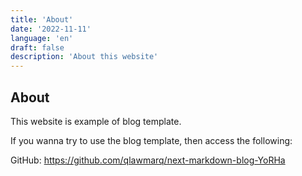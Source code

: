 ```yaml
---
title: 'About'
date: '2022-11-11'
language: 'en'
draft: false
description: 'About this website'
---
```


## About

This website is example of blog template.

If you wanna try to use the blog template, then access the following:

GitHub: https://github.com/qlawmarq/next-markdown-blog-YoRHa
